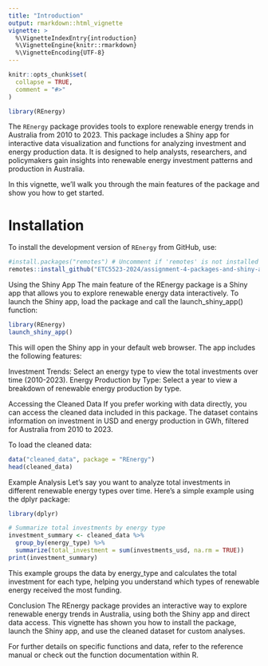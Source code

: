 ```yaml
---
title: "Introduction"
output: rmarkdown::html_vignette
vignette: >
  %\VignetteIndexEntry{introduction}
  %\VignetteEngine{knitr::rmarkdown}
  %\VignetteEncoding{UTF-8}
---
```


```r
knitr::opts_chunk$set(
  collapse = TRUE,
  comment = "#>"
)
```

```r
library(REnergy)
```


The `REnergy` package provides tools to explore renewable energy trends in Australia from 2010 to 2023. This package includes a Shiny app for interactive data visualization and functions for analyzing investment and energy production data. It is designed to help analysts, researchers, and policymakers gain insights into renewable energy investment patterns and production in Australia.

In this vignette, we'll walk you through the main features of the package and show you how to get started.

# Installation

To install the development version of `REnergy` from GitHub, use:

```r
#install.packages("remotes") # Uncomment if 'remotes' is not installed
remotes::install_github("ETC5523-2024/assignment-4-packages-and-shiny-apps-akshatamhaski")
```


Using the Shiny App
The main feature of the REnergy package is a Shiny app that allows you to explore renewable energy data interactively. To launch the Shiny app, load the package and call the launch_shiny_app() function:
```r
library(REnergy)
launch_shiny_app()
```

This will open the Shiny app in your default web browser. The app includes the following features:

Investment Trends: Select an energy type to view the total investments over time (2010-2023).
Energy Production by Type: Select a year to view a breakdown of renewable energy production by type.

Accessing the Cleaned Data
If you prefer working with data directly, you can access the cleaned data included in this package. The dataset contains information on investment in USD and energy production in GWh, filtered for Australia from 2010 to 2023.

To load the cleaned data:

```r
data("cleaned_data", package = "REnergy")
head(cleaned_data)
```


Example Analysis
Let’s say you want to analyze total investments in different renewable energy types over time. Here’s a simple example using the dplyr package:

```r
library(dplyr)

# Summarize total investments by energy type
investment_summary <- cleaned_data %>%
  group_by(energy_type) %>%
  summarize(total_investment = sum(investments_usd, na.rm = TRUE))
print(investment_summary)

```

This example groups the data by energy_type and calculates the total investment for each type, helping you understand which types of renewable energy received the most funding.

Conclusion
The REnergy package provides an interactive way to explore renewable energy trends in Australia, using both the Shiny app and direct data access. This vignette has shown you how to install the package, launch the Shiny app, and use the cleaned dataset for custom analyses.

For further details on specific functions and data, refer to the reference manual or check out the function documentation within R.
